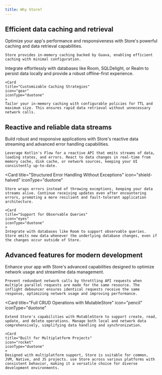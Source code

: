 ```yaml
---
title: Why Store?
---
```


## Efficient data caching and retrieval

Optimize your app's performance and responsiveness with Store's powerful caching and data retrieval capabilities.

<CardGroup cols={3}>
  <Card
    title="In-Memory Caching for Quick Data Access"
    icon="head-side-brain"
    iconType="duotone"
    
  >
    Store provides in-memory caching backed by Guava, enabling efficient caching with minimal configuration.
  </Card>
  <Card
    title="Disk Caching for Offline Functionality"
    icon="floppy-disk"
    iconType="duotone"
  >
    Integrate effortlessly with databases like Room, SQLDelight, or Realm to persist data locally and provide a robust offline-first experience.
  </Card>

    <Card
    title="Customizable Caching Strategies"
    icon="gear"
    iconType="duotone"
    >
    Tailor your in-memory caching with configurable policies for TTL and maximum size. This ensures rapid data retrieval without unnecessary network calls.

  </Card>

</CardGroup>

## Reactive and reliable data streams

Build robust and responsive applications with Store's reactive data streaming and advanced error handling capabilities.

<CardGroup cols={3}>
  <Card
    title="Reactive Data Streams with Kotlin Flow"
    icon="wave"
    iconType="duotone"
    
  >
    Leverage Kotlin's Flow for a reactive API that emits streams of data, loading states, and errors. React to data changes in real-time from memory cache, disk cache, or network sources, keeping your UI consistently up-to-date.
  </Card>
  
  <Card
    title="Structured Error Handling Without Exceptions"
    icon="shield-halved"
    iconType="duotone"
  >
    Store wraps errors instead of throwing exceptions, keeping your data streams alive. Continue receiving updates even after encountering errors, promoting a more resilient and fault-tolerant application architecture.
  </Card>

    <Card
    title="Support for Observable Queries"
    icon="eyes"
    iconType="duotone"
    >
    Integrate with databases like Room to support observable queries. Store emits new data whenever the underlying database changes, even if the changes occur outside of Store.

  </Card>

</CardGroup>

## Advanced features for modern development

Enhance your app with Store's advanced capabilities designed to optimize network usage and streamline data management.

<CardGroup cols={3}>
  <Card
    title="Throttling and Inflight Request Deduplication"
    icon="traffic-light-stop"
    iconType="duotone"
    
  >
    Prevent redundant network calls by throttling API requests when multiple parallel requests are made for the same resource. The inflight debouncer ensures identical requests receive the same response, optimizing network usage and improving performance.
  </Card>
  
  <Card
    title="Full CRUD Operations with MutableStore"
    icon="pencil"
    iconType="duotone"
  >
    Extend Store's capabilities with MutableStore to support create, read, update, and delete operations. Manage both local and network data comprehensively, simplifying data handling and synchronization.
  </Card>

    <Card
    title="Built for Multiplatform Projects"
    icon="rocket"
    iconType="duotone"
    >
    Designed with multiplatform support, Store is suitable for common, JVM, Native, and JS projects. use Store across various platforms with consistent behavior, making it a versatile choice for diverse development environments.

  </Card>

</CardGroup>
